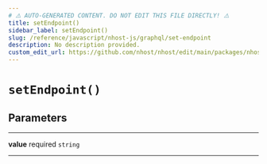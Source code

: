 ```yaml
---
# ⚠️ AUTO-GENERATED CONTENT. DO NOT EDIT THIS FILE DIRECTLY! ⚠️
title: setEndpoint()
sidebar_label: setEndpoint()
slug: /reference/javascript/nhost-js/graphql/set-endpoint
description: No description provided.
custom_edit_url: https://github.com/nhost/nhost/edit/main/packages/nhost-js/src/clients/graphql.ts#L84
---
```


# `setEndpoint()`

## Parameters

---

**<span className="parameter-name">value</span>** <span className="optional-status">required</span> `string`

---

